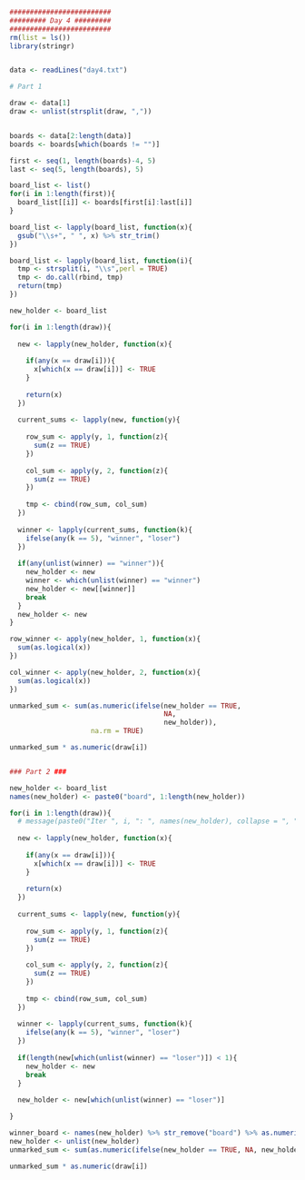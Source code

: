 ```r
#########################
######### Day 4 #########
#########################
rm(list = ls())
library(stringr)


data <- readLines("day4.txt")

# Part 1

draw <- data[1]
draw <- unlist(strsplit(draw, ","))


boards <- data[2:length(data)]
boards <- boards[which(boards != "")]

first <- seq(1, length(boards)-4, 5)
last <- seq(5, length(boards), 5)

board_list <- list()
for(i in 1:length(first)){
  board_list[[i]] <- boards[first[i]:last[i]]
}

board_list <- lapply(board_list, function(x){
  gsub("\\s+", " ", x) %>% str_trim()
})

board_list <- lapply(board_list, function(i){
  tmp <- strsplit(i, "\\s",perl = TRUE)
  tmp <- do.call(rbind, tmp)
  return(tmp)
})

new_holder <- board_list

for(i in 1:length(draw)){
  
  new <- lapply(new_holder, function(x){
    
    if(any(x == draw[i])){
      x[which(x == draw[i])] <- TRUE
    }
    
    return(x)
  })
  
  current_sums <- lapply(new, function(y){
    
    row_sum <- apply(y, 1, function(z){
      sum(z == TRUE)
    })
    
    col_sum <- apply(y, 2, function(z){
      sum(z == TRUE)
    })
    
    tmp <- cbind(row_sum, col_sum)
  })
  
  winner <- lapply(current_sums, function(k){
    ifelse(any(k == 5), "winner", "loser") 
  })
  
  if(any(unlist(winner) == "winner")){
    new_holder <- new
    winner <- which(unlist(winner) == "winner")
    new_holder <- new[[winner]]
    break
  }
  new_holder <- new
}

row_winner <- apply(new_holder, 1, function(x){
  sum(as.logical(x))
})

col_winner <- apply(new_holder, 2, function(x){
  sum(as.logical(x))
})

unmarked_sum <- sum(as.numeric(ifelse(new_holder == TRUE, 
                                      NA, 
                                      new_holder)), 
                    na.rm = TRUE)

unmarked_sum * as.numeric(draw[i])


### Part 2 ###

new_holder <- board_list
names(new_holder) <- paste0("board", 1:length(new_holder))

for(i in 1:length(draw)){
  # message(paste0("Iter ", i, ": ", names(new_holder), collapse = ", "))
  
  new <- lapply(new_holder, function(x){
    
    if(any(x == draw[i])){
      x[which(x == draw[i])] <- TRUE
    }
    
    return(x)
  })
  
  current_sums <- lapply(new, function(y){
    
    row_sum <- apply(y, 1, function(z){
      sum(z == TRUE)
    })
    
    col_sum <- apply(y, 2, function(z){
      sum(z == TRUE)
    })
    
    tmp <- cbind(row_sum, col_sum)
  })
  
  winner <- lapply(current_sums, function(k){
    ifelse(any(k == 5), "winner", "loser") 
  })
  
  if(length(new[which(unlist(winner) == "loser")]) < 1){
    new_holder <- new
    break
  }
  
  new_holder <- new[which(unlist(winner) == "loser")]

}

winner_board <- names(new_holder) %>% str_remove("board") %>% as.numeric()
new_holder <- unlist(new_holder)
unmarked_sum <- sum(as.numeric(ifelse(new_holder == TRUE, NA, new_holder)), na.rm = TRUE)

unmarked_sum * as.numeric(draw[i])
```
